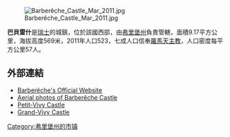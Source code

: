 [[Image:Barberêche_Castle_Mar_2011.jpg|right]]

'''巴貝雷什'''是[[瑞士|瑞士]]的城鎮，位於該國西部，由[[弗里堡州|弗里堡州]]負責管轄，面積9.17平方公里，海拔高度569米，2011年人口523，七成人口信奉[[羅馬天主教|羅馬天主教]]，人口密度每平方公里57人。

==外部連結==
*[https://web.archive.org/web/20050827230922/http://www.barbereche.ch/ Barberêche's Official Website] {{fr icon}} {{de icon}}
*[http://www.swisscastles.ch/aviation/Fribourg/barbereche.html Aerial photos of Barberêche Castle] {{Wayback|url=http://www.swisscastles.ch/aviation/Fribourg/barbereche.html |date=20201213110337 }}
*[http://www.swisscastles.ch/Fribourg/petitvivy.html Petit-Vivy Castle] {{Wayback|url=http://www.swisscastles.ch/Fribourg/petitvivy.html |date=20200918132415 }} {{fr icon}}
*[http://www.swisscastles.ch/Fribourg/grandvivy.html Grand-Vivy Castle] {{Wayback|url=http://www.swisscastles.ch/Fribourg/grandvivy.html |date=20160303173216 }} {{fr icon}}

{{Switzerland-geo-stub}}
[[Category:弗里堡州的市镇|Category:弗里堡州的市镇]]